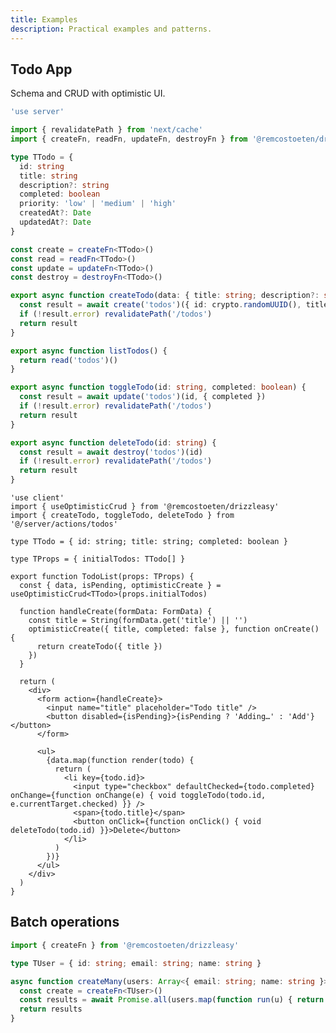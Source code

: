 ```yaml
---
title: Examples
description: Practical examples and patterns.
---
```


## Todo App

Schema and CRUD with optimistic UI.

```ts title=server/actions/todos.ts
'use server'

import { revalidatePath } from 'next/cache'
import { createFn, readFn, updateFn, destroyFn } from '@remcostoeten/drizzleasy'

type TTodo = {
  id: string
  title: string
  description?: string
  completed: boolean
  priority: 'low' | 'medium' | 'high'
  createdAt?: Date
  updatedAt?: Date
}

const create = createFn<TTodo>()
const read = readFn<TTodo>()
const update = updateFn<TTodo>()
const destroy = destroyFn<TTodo>()

export async function createTodo(data: { title: string; description?: string }) {
  const result = await create('todos')({ id: crypto.randomUUID(), title: data.title, description: data.description, completed: false, priority: 'medium' })
  if (!result.error) revalidatePath('/todos')
  return result
}

export async function listTodos() {
  return read('todos')()
}

export async function toggleTodo(id: string, completed: boolean) {
  const result = await update('todos')(id, { completed })
  if (!result.error) revalidatePath('/todos')
  return result
}

export async function deleteTodo(id: string) {
  const result = await destroy('todos')(id)
  if (!result.error) revalidatePath('/todos')
  return result
}
```

```tsx title=components/TodoList.tsx
'use client'
import { useOptimisticCrud } from '@remcostoeten/drizzleasy'
import { createTodo, toggleTodo, deleteTodo } from '@/server/actions/todos'

type TTodo = { id: string; title: string; completed: boolean }

type TProps = { initialTodos: TTodo[] }

export function TodoList(props: TProps) {
  const { data, isPending, optimisticCreate } = useOptimisticCrud<TTodo>(props.initialTodos)

  function handleCreate(formData: FormData) {
    const title = String(formData.get('title') || '')
    optimisticCreate({ title, completed: false }, function onCreate() {
      return createTodo({ title })
    })
  }

  return (
    <div>
      <form action={handleCreate}>
        <input name="title" placeholder="Todo title" />
        <button disabled={isPending}>{isPending ? 'Adding…' : 'Add'}</button>
      </form>

      <ul>
        {data.map(function render(todo) {
          return (
            <li key={todo.id}>
              <input type="checkbox" defaultChecked={todo.completed} onChange={function onChange(e) { void toggleTodo(todo.id, e.currentTarget.checked) }} />
              <span>{todo.title}</span>
              <button onClick={function onClick() { void deleteTodo(todo.id) }}>Delete</button>
            </li>
          )
        })}
      </ul>
    </div>
  )
}
```

## Batch operations

```ts
import { createFn } from '@remcostoeten/drizzleasy'

type TUser = { id: string; email: string; name: string }

async function createMany(users: Array<{ email: string; name: string }>) {
  const create = createFn<TUser>()
  const results = await Promise.all(users.map(function run(u) { return create('users')({ id: crypto.randomUUID(), ...u }) }))
  return results
}
```
